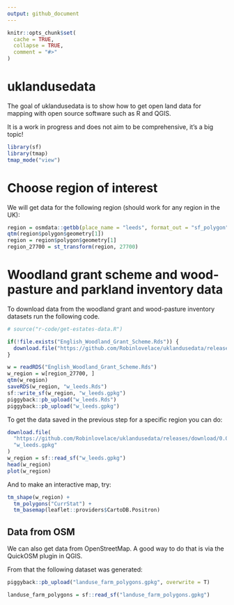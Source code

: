 ```yaml
---
output: github_document
---
```


<!-- README.md is generated from README.Rmd. Please edit that file -->

```r
knitr::opts_chunk$set(
  cache = TRUE,
  collapse = TRUE,
  comment = "#>"
)
```

# uklandusedata

<!-- badges: start -->
<!-- badges: end -->

The goal of uklandusedata is to show how to get open land data for mapping with open source software such as R and QGIS.

It is a work in progress and does not aim to be comprehensive, it's a big topic!

```r
library(sf)
library(tmap)
tmap_mode("view")
```


# Choose region of interest

We will get data for the following region (should work for any region in the UK):

```r
region = osmdata::getbb(place_name = "leeds", format_out = "sf_polygon")
qtm(region$polygon$geometry[1])
region = region$polygon$geometry[1]
region_27700 = st_transform(region, 27700)
```


# Woodland grant scheme and wood-pasture and parkland inventory data

To download data from the woodland grant and wood-pasture inventory datasets run the following code.

```r
# source("r-code/get-estates-data.R")

if(!file.exists("English_Woodland_Grant_Scheme.Rds")) {
  download.file("https://github.com/Robinlovelace/uklandusedata/releases/download/0.0.1/English_Woodland_Grant_Scheme.Rds", "English_Woodland_Grant_Scheme.Rds")
}

w = readRDS("English_Woodland_Grant_Scheme.Rds")
w_region = w[region_27700, ]
qtm(w_region)
saveRDS(w_region, "w_leeds.Rds")
sf::write_sf(w_region, "w_leeds.gpkg")
piggyback::pb_upload("w_leeds.Rds")
piggyback::pb_upload("w_leeds.gpkg")
```

To get the data saved in the previous step for a specific region you can do:

```r
download.file(
  "https://github.com/Robinlovelace/uklandusedata/releases/download/0.0.1/w_leeds.gpkg",
  "w_leeds.gpkg"
)
w_region = sf::read_sf("w_leeds.gpkg")
head(w_region)
plot(w_region)
```

And to make an interactive map, try:

```r
tm_shape(w_region) +
  tm_polygons("CurrStat") +
  tm_basemap(leaflet::providers$CartoDB.Positron)
```

## Data from OSM

We can also get data from OpenStreetMap.
A good way to do that is via the QuickOSM plugin in QGIS.

From that the following dataset was generated:

```r
piggyback::pb_upload("landuse_farm_polygons.gpkg", overwrite = T)
```


```r
landuse_farm_polygons = sf::read_sf("landuse_farm_polygons.gpkg")

```

